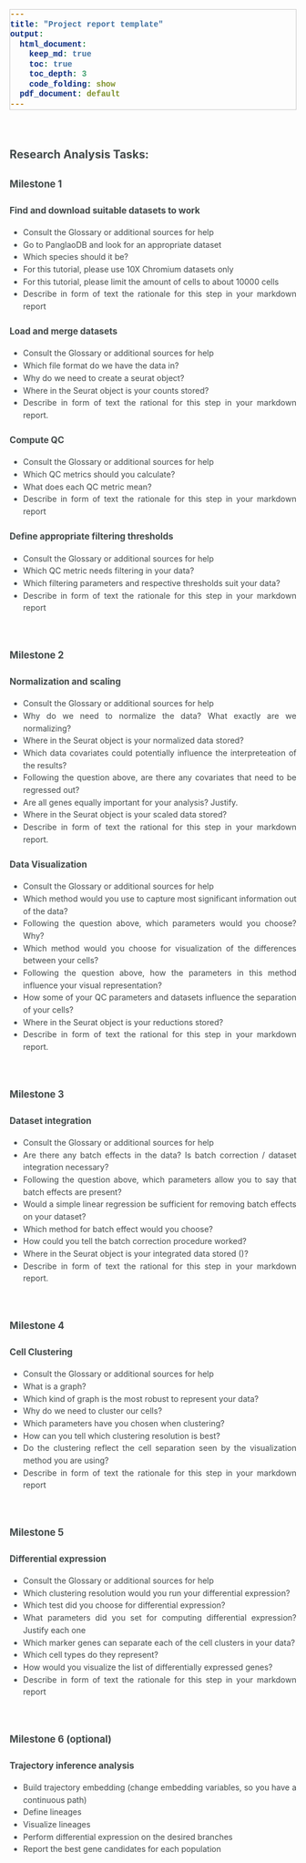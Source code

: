 ```yaml
---
title: "Project report template"
output:
  html_document:
    keep_md: true
    toc: true
    toc_depth: 3
    code_folding: show
  pdf_document: default
---
```


<style>

body,p,h1,h2,h3,h4,h5,h6 {
  text-align: justify;
  color: #424949;
  font-weight: 400;
  font-size: 14px;
  line-height: 1.55;}

h1 {  font-size: 1.4em;font-weight: bold; }
h2 {  font-size: 1.2em;font-weight: bold; }
h3 {  font-size: 1.1em;font-weight: bold; }
h4 {  font-size: 1.0em;font-weight: bold; }

pre {
  font-family: "Courier";
  background-color: #F7F7F7;
  border: 1px solid #CCCCCC;
  font-size: 14px;}

code {
  font-family: "Courier New";
  font-size: 14px;
  word-break: break-all;
  font-weight: bold;}

</style>

<br/>

# Research Analysis Tasks:

## Milestone 1

### Find and download suitable datasets to work
- Consult the Glossary or additional sources for help
- Go to PanglaoDB and look for an appropriate dataset
- Which species should it be?
- For this tutorial, please use 10X Chromium datasets only
- For this tutorial, please limit the amount of cells to about 10000 cells
- Describe in form of text the rationale for this step in your markdown report


### Load and merge datasets
- Consult the Glossary or additional sources for help
- Which file format do we have the data in?
- Why do we need to create a seurat object?
- Where in the Seurat object is your counts stored?
- Describe in form of text the rational for this step in your markdown report.


### Compute QC
- Consult the Glossary or additional sources for help
- Which QC metrics should you calculate?
- What does each QC metric mean?
- Describe in form of text the rationale for this step in your markdown report

### Define appropriate filtering thresholds
- Consult the Glossary or additional sources for help
- Which QC metric needs filtering in your data?
- Which filtering parameters and respective thresholds suit your data?
- Describe in form of text the rationale for this step in your markdown report


<br/>


## Milestone 2

### Normalization and scaling
- Consult the Glossary or additional sources for help
- Why do we need to normalize the data? What exactly are we normalizing?
- Where in the Seurat object is your normalized data stored?
- Which data covariates could potentially influence the interpreteation of the results?
- Following the question above, are there any covariates that need to be regressed out?
- Are all genes equally important for your analysis? Justify.
- Where in the Seurat object is your scaled data stored?
- Describe in form of text the rational for this step in your markdown report.


### Data Visualization
- Consult the Glossary or additional sources for help
- Which method would you use to capture most significant information out of the data?
- Following the question above, which parameters would you choose? Why?
- Which method would you choose for visualization of the differences between your cells?
- Following the question above, how the parameters in this method influence your visual representation?
- How some of your QC parameters and datasets influence the separation of your cells?
- Where in the Seurat object is your reductions stored?
- Describe in form of text the rational for this step in your markdown report.

<br/>


## Milestone 3

### Dataset integration
- Consult the Glossary or additional sources for help
- Are there any batch effects in the data? Is batch correction / dataset integration necessary?
- Following the question above, which parameters allow you to say that batch effects are present?
- Would a simple linear regression be sufficient for removing batch effects on your dataset?
- Which method for batch effect would you choose?
- How could you tell the batch correction procedure worked?
- Where in the Seurat object is your integrated data stored ()?
- Describe in form of text the rational for this step in your markdown report.

<br/>


## Milestone 4

### Cell Clustering
- Consult the Glossary or additional sources for help
- What is a graph?
- Which kind of graph is the most robust to represent your data?
- Why do we need to cluster our cells?
- Which parameters have you chosen when clustering?
- How can you tell which clustering resolution is best?
- Do the clustering reflect the cell separation seen by the visualization method you are using?
- Describe in form of text the rationale for this step in your markdown report

<br/>


## Milestone 5

### Differential expression
- Consult the Glossary or additional sources for help
- Which clustering resolution would you run your differential expression?
- Which test did you choose for differential expression?
- What parameters did you set for computing differential expression? Justify each one
- Which marker genes can separate each of the cell clusters in your data?
- Which cell types do they represent?
- How would you visualize the list of differentially expressed genes?
- Describe in form of text the rationale for this step in your markdown report

<br/>


## Milestone 6 (optional)

### Trajectory inference analysis
* Build trajectory embedding (change embedding variables, so you have a continuous path)
* Define lineages
* Visualize lineages
* Perform differential expression on the desired branches
* Report the best gene candidates for each population
